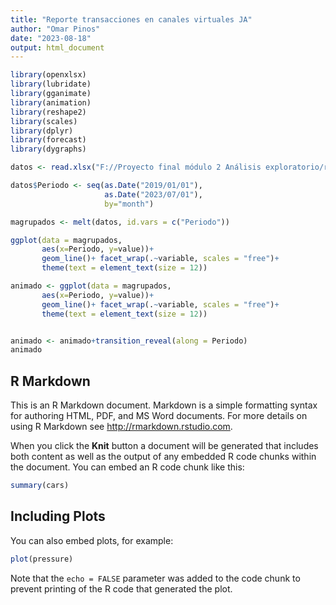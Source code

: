 ---
title: "Reporte transacciones en canales virtuales JA"
author: "Omar Pinos"
date: "2023-08-18"
output: html_document
---

```{r librerias, echo=FALSE, message=FALSE, warning=FALSE, comment="", fig.align='center', fig.width=12, fig.height=8}

library(openxlsx)
library(lubridate)
library(gganimate)
library(animation)
library(reshape2)
library(scales)
library(dplyr)
library(forecast)
library(dygraphs)


```

```{r basededatos, echo=FALSE, message=FALSE, warning=FALSE, comment="", fig.align='center', fig.width=12, fig.height=8}

datos <- read.xlsx("F://Proyecto final módulo 2 Análisis exploratorio/reporte transacciones canales virtuales JA.xlsx", detectDates = T)

datos$Periodo <- seq(as.Date("2019/01/01"),
                     as.Date("2023/07/01"),
                     by="month")

magrupados <- melt(datos, id.vars = c("Periodo"))


```

```{r graficolinea, echo=FALSE, message=FALSE, warning=FALSE, comment="", fig.align='center', fig.width=12, fig.height=8 }

ggplot(data = magrupados,
       aes(x=Periodo, y=value))+
       geom_line()+ facet_wrap(.~variable, scales = "free")+
       theme(text = element_text(size = 12))

```


```{r graficogif, echo=FALSE, message=FALSE, warning=FALSE, comment="", fig.align='center', fig.width=12, fig.height=8 }

animado <- ggplot(data = magrupados,
       aes(x=Periodo, y=value))+
       geom_line()+ facet_wrap(.~variable, scales = "free")+
       theme(text = element_text(size = 12))


animado <- animado+transition_reveal(along = Periodo)
animado

```















## R Markdown

This is an R Markdown document. Markdown is a simple formatting syntax for authoring HTML, PDF, and MS Word documents. For more details on using R Markdown see <http://rmarkdown.rstudio.com>.

When you click the **Knit** button a document will be generated that includes both content as well as the output of any embedded R code chunks within the document. You can embed an R code chunk like this:

```{r cars}
summary(cars)
```

## Including Plots

You can also embed plots, for example:

```{r pressure, echo=FALSE}
plot(pressure)
```

Note that the `echo = FALSE` parameter was added to the code chunk to prevent printing of the R code that generated the plot.
